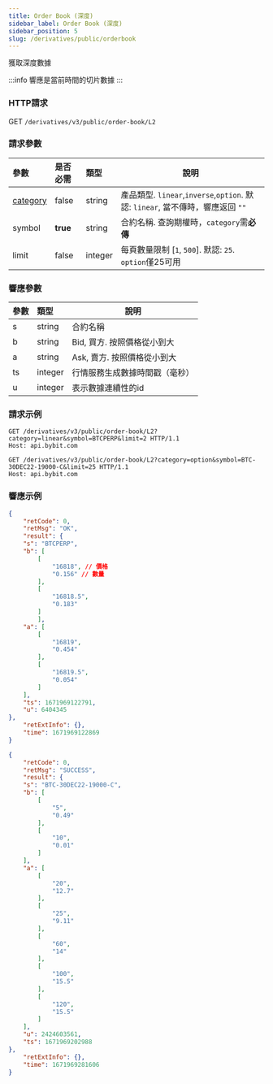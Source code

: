 ```yaml
---
title: Order Book (深度)
sidebar_label: Order Book (深度)
sidebar_position: 5
slug: /derivatives/public/orderbook
---
```


獲取深度數據

:::info
響應是當前時間的切片數據
:::

### HTTP請求
GET `/derivatives/v3/public/order-book/L2`

### 請求參數
| 參數 | 是否必需 | 類型 | 說明|
|:----- |:-------|:-----|------ |
|[category](../enum#category) |false |string |產品類型. `linear`,`inverse`,`option`. 默認: `linear`, 當不傳時，響應返回 `""`|
|symbol |<b>true</b> |string |合約名稱. 查詢期權時，`category`需**必傳** |
|limit |false |integer |每頁數量限制 [`1`, `500`]. 默認: `25`. `option`僅25可用 |

### 響應參數
| 參數 | 類型 | 說明|
|:----- |:-----|----- |
|s |string |合約名稱 |
|b |string |Bid, 買方. 按照價格從小到大 |
|a |string |Ask, 賣方. 按照價格從小到大 |
|ts |integer |行情服務生成數據時間戳（毫秒） |
|u |integer |表示數據連續性的id |

### 請求示例

<Tabs>
<TabItem value="console-linear" label="linear">

```http
GET /derivatives/v3/public/order-book/L2?category=linear&symbol=BTCPERP&limit=2 HTTP/1.1
Host: api.bybit.com​
```

</TabItem>

<TabItem value="console-option" label="option">

```http
GET /derivatives/v3/public/order-book/L2?category=option&symbol=BTC-30DEC22-19000-C&limit=25 HTTP/1.1
Host: api.bybit.com​
```

</TabItem>
</Tabs>

### 響應示例

<Tabs>
<TabItem value="js linear" label="linear">

```json
{
    "retCode": 0,
    "retMsg": "OK",
    "result": {
    "s": "BTCPERP",
    "b": [
        [
            "16818", // 價格
            "0.156" // 數量
        ],
        [
            "16818.5",
            "0.183"
        ]
        ],
    "a": [
        [
            "16819",
            "0.454"
        ],
        [
            "16819.5",
            "0.054"
        ]
    ],
    "ts": 1671969122791,
    "u": 6404345
},
    "retExtInfo": {},
    "time": 1671969122869
}
```
</TabItem>

<TabItem value="js option" label="option">

```json
{
    "retCode": 0,
    "retMsg": "SUCCESS",
    "result": {
    "s": "BTC-30DEC22-19000-C",
    "b": [
        [
            "5",
            "0.49"
        ],
        [
            "10",
            "0.01"
        ]
    ],
    "a": [
        [
            "20",
            "12.7"
        ],
        [
            "25",
            "9.11"
        ],
        [
            "60",
            "14"
        ],
        [
            "100",
            "15.5"
        ],
        [
            "120",
            "15.5"
        ]
    ],
    "u": 2424603561,
    "ts": 1671969202988
},
    "retExtInfo": {},
    "time": 1671969281606
}
```
</TabItem>
</Tabs>